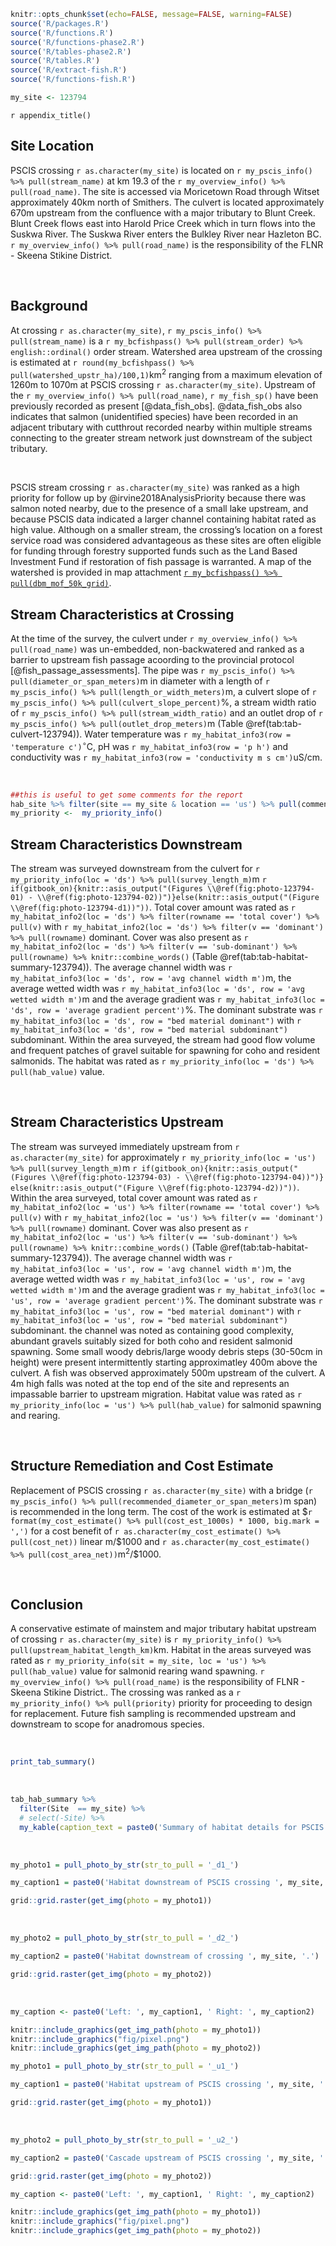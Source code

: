 
```r
knitr::opts_chunk$set(echo=FALSE, message=FALSE, warning=FALSE)
source('R/packages.R')
source('R/functions.R')
source('R/functions-phase2.R')
source('R/tables-phase2.R')
source('R/tables.R')
source('R/extract-fish.R')
source('R/functions-fish.R')


```



```r
my_site <- 123794

```

`r appendix_title()`

## Site Location {-}

PSCIS crossing `r as.character(my_site)` is located on `r my_pscis_info() %>% pull(stream_name)` at km 19.3 of the `r my_overview_info() %>% pull(road_name)`.  The site is accessed via Moricetown Road through Witset approximately 40km north of Smithers.  The culvert is located approximately 670m upstream from the confluence with a major tributary to Blunt Creek.  Blunt Creek flows east into Harold Price Creek which in turn flows into the Suskwa River.  The Suskwa River enters the Bulkley River near Hazleton BC. `r my_overview_info() %>% pull(road_name)` is the responsibility of the FLNR - Skeena Stikine District.


<br>

## Background {-}


At crossing `r as.character(my_site)`, `r my_pscis_info() %>% pull(stream_name)` is a `r my_bcfishpass() %>% pull(stream_order) %>% english::ordinal()` order stream. Watershed area upstream of the crossing is estimated at `r round(my_bcfishpass() %>% pull(watershed_upstr_ha)/100,1)`km^2^ ranging from a maximum elevation of 1260m to 1070m at PSCIS crossing `r as.character(my_site)`. Upstream of the `r my_overview_info() %>% pull(road_name)`, `r my_fish_sp()` have been previously recorded as present [@data_fish_obs]. @data_fish_obs also indicates that salmon (unidentified species) have been recorded in an adjacent tributary with cutthrout recorded nearby within multiple streams connecting to the greater stream network just downstream of the subject tributary.

<br>

PSCIS stream crossing `r as.character(my_site)` was ranked as a high priority for follow up by @irvine2018AnalysisPriority because there was salmon noted nearby, due to the presence of a small lake upstream, and because PSCIS data indicated a larger channel containing habitat rated as high value.  Although on a smaller stream, the crossing's location on a forest service road was considered advantageous as these sites are often eligible for funding through forestry supported funds such as the Land Based Investment Fund if restoration of fish passage is warranted.  A map of the watershed is provided in map attachment [`r my_bcfishpass() %>% pull(dbm_mof_50k_grid)`](`r my_mapsheet()`).


## Stream Characteristics at Crossing {-}

At the time of the survey, the culvert under `r my_overview_info() %>% pull(road_name)` was un-embedded, non-backwatered and ranked as a barrier to upstream fish passage acoording to the provincial protocol [@fish_passage_assessments]. The pipe was `r my_pscis_info() %>% pull(diameter_or_span_meters)`m in diameter with a length of `r my_pscis_info() %>% pull(length_or_width_meters)`m, a culvert slope of `r my_pscis_info() %>% pull(culvert_slope_percent)`%, a stream width ratio of `r my_pscis_info() %>% pull(stream_width_ratio)` and an outlet drop of `r my_pscis_info() %>% pull(outlet_drop_meters)`m (Table \@ref(tab:tab-culvert-123794)). Water temperature was `r my_habitat_info3(row = 'temperature c')`$^\circ$C, pH was `r my_habitat_info3(row = 'p h')` and conductivity was `r my_habitat_info3(row = 'conductivity m s cm')`uS/cm.


<br>

```r
##this is useful to get some comments for the report
hab_site %>% filter(site == my_site & location == 'us') %>% pull(comments)
my_priority <-  my_priority_info()

```

## Stream Characteristics Downstream {-}

The stream was surveyed downstream from the culvert for `r my_priority_info(loc = 'ds') %>% pull(survey_length_m)`m `r if(gitbook_on){knitr::asis_output("(Figures \\@ref(fig:photo-123794-01) - \\@ref(fig:photo-123794-02))")}else(knitr::asis_output("(Figure \\@ref(fig:photo-123794-d1))"))`. Total cover amount was rated as `r my_habitat_info2(loc = 'ds') %>% filter(rowname == 'total cover') %>% pull(v)` with  `r my_habitat_info2(loc = 'ds') %>% filter(v == 'dominant') %>% pull(rowname)` dominant. Cover was also present as `r my_habitat_info2(loc = 'ds') %>% filter(v == 'sub-dominant') %>% pull(rowname) %>% knitr::combine_words()` (Table \@ref(tab:tab-habitat-summary-123794)). The average channel width was `r my_habitat_info3(loc = 'ds', row = 'avg channel width m')`m, the average wetted width was `r my_habitat_info3(loc = 'ds', row = 'avg wetted width m')`m and the average gradient was `r my_habitat_info3(loc = 'ds', row = 'average gradient percent')`%. The dominant substrate was `r my_habitat_info3(loc = 'ds', row = "bed material dominant")` with `r my_habitat_info3(loc = 'ds', row = "bed material subdominant")` subdominant. Within the area surveyed, the stream had good flow volume and frequent patches of gravel suitable for spawning for coho and resident salmonids.  The habitat was rated as `r my_priority_info(loc = 'ds') %>%  pull(hab_value)` value.

<br>

## Stream Characteristics Upstream {-}

The stream was surveyed immediately upstream from `r as.character(my_site)` for approximately `r my_priority_info(loc = 'us') %>% pull(survey_length_m)`m `r if(gitbook_on){knitr::asis_output("(Figures \\@ref(fig:photo-123794-03) - \\@ref(fig:photo-123794-04))")} else(knitr::asis_output("(Figure \\@ref(fig:photo-123794-d2))"))`. Within the area surveyed, total cover amount was rated as `r my_habitat_info2(loc = 'us') %>% filter(rowname == 'total cover') %>% pull(v)` with  `r my_habitat_info2(loc = 'us') %>% filter(v == 'dominant') %>% pull(rowname)` dominant. Cover was also present as `r my_habitat_info2(loc = 'us') %>% filter(v == 'sub-dominant') %>% pull(rowname) %>% knitr::combine_words()` (Table \@ref(tab:tab-habitat-summary-123794)). The average channel width was `r my_habitat_info3(loc = 'us', row = 'avg channel width m')`m, the average wetted width was `r my_habitat_info3(loc = 'us', row = 'avg wetted width m')`m and the average gradient was `r my_habitat_info3(loc = 'us', row = 'average gradient percent')`%.  The dominant substrate was `r my_habitat_info3(loc = 'us', row = "bed material dominant")` with `r my_habitat_info3(loc = 'us', row = "bed material subdominant")` subdominant. the channel was noted as containing good complexity, abundant gravels suitably sized for both coho and resident salmonid spawning. Some small woody debris/large woody debris steps (30-50cm in height) were present intermittently starting approximatley 400m above the culvert. A fish was observed approximately 500m upstream of the culvert. A 4m high falls was noted at the top end of the site and represents an impassable barrier to upstream migration. Habitat value was rated as `r my_priority_info(loc = 'us') %>% pull(hab_value)` for salmonid spawning and rearing. 

<br>

## Structure Remediation and Cost Estimate {-}

Replacement of PSCIS crossing `r as.character(my_site)` with a bridge (`r my_pscis_info() %>% pull(recommended_diameter_or_span_meters)`m span) is recommended in the long term. The cost of the work is estimated at \$`r format(my_cost_estimate() %>% pull(cost_est_1000s) * 1000, big.mark = ',')` for a cost benefit of `r as.character(my_cost_estimate() %>% pull(cost_net))` linear m/\$1000 and `r as.character(my_cost_estimate() %>% pull(cost_area_net))`m^2^/\$1000.


<br>


## Conclusion {-}

A conservative estimate of mainstem and major tributary habitat upstream of crossing `r as.character(my_site)` is `r my_priority_info() %>% pull(upstream_habitat_length_km)`km.  Habitat in the areas surveyed was rated as `r my_priority_info(sit = my_site, loc = 'us') %>% pull(hab_value)` value for salmonid rearing wand spawning. `r my_overview_info() %>% pull(road_name)` is the responsibility of FLNR - Skeena Stikine District..  The crossing was ranked as a `r my_priority_info() %>% pull(priority)` priority for proceeding to design for replacement. Future fish sampling is recommended upstream and downstream to scope for anadromous species. 

<!-- this is a bit strange but the pages.js will not build beyond this so we leave for now -->
<!-- `r if(gitbook_on){knitr::asis_output("<br>")} else knitr::asis_output("\\pagebreak")` -->

<br>

```r
print_tab_summary()

```


<br>

```r
tab_hab_summary %>% 
  filter(Site  == my_site) %>% 
  # select(-Site) %>% 
  my_kable(caption_text = paste0('Summary of habitat details for PSCIS crossing ', my_site, '.')) 

```

<br>


```r
my_photo1 = pull_photo_by_str(str_to_pull = '_d1_')

my_caption1 = paste0('Habitat downstream of PSCIS crossing ', my_site, '.')

```

```r
grid::grid.raster(get_img(photo = my_photo1))
```

<br>

```r
my_photo2 = pull_photo_by_str(str_to_pull = '_d2_')

my_caption2 = paste0('Habitat downstream of crossing ', my_site, '.')
```

```r
grid::grid.raster(get_img(photo = my_photo2))

```

<br>

```r

my_caption <- paste0('Left: ', my_caption1, ' Right: ', my_caption2)

knitr::include_graphics(get_img_path(photo = my_photo1))
knitr::include_graphics("fig/pixel.png")
knitr::include_graphics(get_img_path(photo = my_photo2))
```


```r
my_photo1 = pull_photo_by_str(str_to_pull = '_u1_')

my_caption1 = paste0('Habitat upstream of PSCIS crossing ', my_site, '.')
```

```r
grid::grid.raster(get_img(photo = my_photo1))

```

<br>

```r
my_photo2 = pull_photo_by_str(str_to_pull = '_u2_')

my_caption2 = paste0('Cascade upstream of PSCIS crossing ', my_site, '.')

```

```r
grid::grid.raster(get_img(photo = my_photo2))
```

```r

my_caption <- paste0('Left: ', my_caption1, ' Right: ', my_caption2)

knitr::include_graphics(get_img_path(photo = my_photo1))
knitr::include_graphics("fig/pixel.png")
knitr::include_graphics(get_img_path(photo = my_photo2))
```
